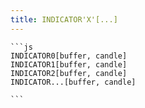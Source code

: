 ```yaml
---
title: INDICATOR'X'[...]
---
```



<FunctDescription text="Esta função acessa diretamente o buffer de um indicador e retorna os valores armazenados, permitindo a leitura dos dados calculados pelo indicador em cada barra do gráfico." />

<TitleContent title="Parâmetros:">
  <FunctParam
    type="uint"
    name="BUFFER"
    comment="Buffer do indicador que armazena o valor."
    value="0"
  />
  <FunctParam
    type="uint"
    name="CANDLE"
    comment="A vela de referância para obter o preço do indicador."
    value="0"
  />
</TitleContent>

<TitleContent title="Exemplos:">
  <FunctExample>

    ```js
    INDICATOR0[buffer, candle]
    INDICATOR1[buffer, candle]
    INDICATOR2[buffer, candle]
    INDICATOR...[buffer, candle]

    ```

  </FunctExample>
</TitleContent>

<TitleContent title="Retornos:">
  <FunctReturnType
    success="Retorna o valor do buffer do indicador do tipo double."
    typeSuccess="double"
    error="Retorna o valor padrão zero para o tipo double (0.0)."
    typeError="double"
  />
</TitleContent>

<TitleContent title="Observação:">
  <FunctAliases name="INDICATOR1" aliases="IND1" />
</TitleContent>
